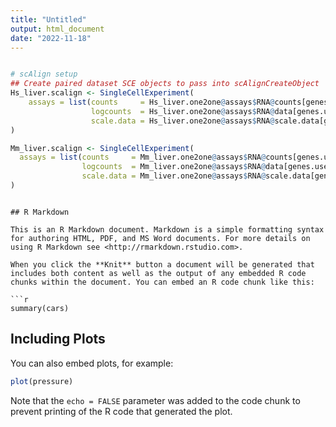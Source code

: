 ```yaml
---
title: "Untitled"
output: html_document
date: "2022-11-18"
---
```


```r

```

```r
# scAlign setup
## Create paired dataset SCE objects to pass into scAlignCreateObject
Hs_liver.scalign <- SingleCellExperiment(
    assays = list(counts     = Hs_liver.one2one@assays$RNA@counts[genes.use,],
                  logcounts  = Hs_liver.one2one@assays$RNA@data[genes.use,],
                  scale.data = Hs_liver.one2one@assays$RNA@scale.data[genes.use,])
)

Mm_liver.scalign <- SingleCellExperiment(
  assays = list(counts     = Mm_liver.one2one@assays$RNA@counts[genes.use,],
                logcounts  = Mm_liver.one2one@assays$RNA@data[genes.use,],
                scale.data = Mm_liver.one2one@assays$RNA@scale.data[genes.use,])
)
```
```

## R Markdown

This is an R Markdown document. Markdown is a simple formatting syntax for authoring HTML, PDF, and MS Word documents. For more details on using R Markdown see <http://rmarkdown.rstudio.com>.

When you click the **Knit** button a document will be generated that includes both content as well as the output of any embedded R code chunks within the document. You can embed an R code chunk like this:

```r
summary(cars)
```

## Including Plots

You can also embed plots, for example:

```r
plot(pressure)
```

Note that the `echo = FALSE` parameter was added to the code chunk to prevent printing of the R code that generated the plot.
